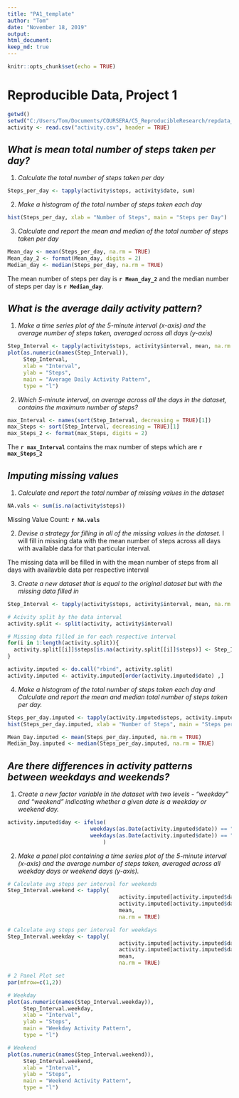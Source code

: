 ---
title: "PA1_template"
author: "Tom"
date: "November 18, 2019"
output: 
html_document: 
keep_md: true
---

```{r setup, include=FALSE}
knitr::opts_chunk$set(echo = TRUE)
```

# **Reproducible Data, Project 1**

```{r load_data, echo=TRUE}
getwd()
setwd("C:/Users/Tom/Documents/COURSERA/C5_ReproducibleResearch/repdata_data_activity")
activity <- read.csv("activity.csv", header = TRUE)
```



## *What is mean total number of steps taken per day?*
1. *Calculate the total number of steps taken per day*

```{r}
Steps_per_day <- tapply(activity$steps, activity$date, sum)
```

2. *Make a histogram of the total number of steps taken each day*
``` {r hist1}
hist(Steps_per_day, xlab = "Number of Steps", main = "Steps per Day")
```

3. *Calculate and report the mean and median of the total number of steps taken per day*
``` {r mean_median}
Mean_day <- mean(Steps_per_day, na.rm = TRUE)
Mean_day_2 <- format(Mean_day, digits = 2)
Median_day <- median(Steps_per_day, na.rm = TRUE)

```
The mean number of steps per day is **`r Mean_day_2`** and the median number of steps per day is **`r Median_day`**.



## *What is the average daily activity pattern?*
1. *Make a time series plot of the 5-minute interval (x-axis) and the average number of steps taken, averaged across all days (y-axis)*
``` {r time_series}
Step_Interval <- tapply(activity$steps, activity$interval, mean, na.rm = TRUE)
plot(as.numeric(names(Step_Interval)), 
     Step_Interval, 
     xlab = "Interval", 
     ylab = "Steps", 
     main = "Average Daily Activity Pattern", 
     type = "l")
```

2. *Which 5-minute interval, on average across all the days in the dataset, contains the maximum number of steps?*
``` {r max_calc}
max_Interval <- names(sort(Step_Interval, decreasing = TRUE)[1])
max_Steps <- sort(Step_Interval, decreasing = TRUE)[1]
max_Steps_2 <- format(max_Steps, digits = 2)
```
The **`r max_Interval`** contains the max number of steps which are **`r max_Steps_2`**



## *Imputing missing values*
1. *Calculate and report the total number of missing values in the dataset*
``` {r missing_val}
NA.vals <- sum(is.na(activity$steps))
```
Missing Value Count: **`r NA.vals`**

2. *Devise a strategy for filling in all of the missing values in the dataset.* 
I will fill in missing data with the mean number of steps across all days with available data 
for that particular interval.

The missing data will be filled in with the mean number of steps from all days with availavble data per respective interval

3. *Create a new dataset that is equal to the original dataset but with the missing data filled in*
``` {r new_data}
Step_Interval <- tapply(activity$steps, activity$interval, mean, na.rm = TRUE)

# Acivity split by the data interval
activity.split <- split(activity, activity$interval)

# Missing data filled in for each respective interval
for(i in 1:length(activity.split)){
  activity.split[[i]]$steps[is.na(activity.split[[i]]$steps)] <- Step_Interval[i]
}

activity.imputed <- do.call("rbind", activity.split)
activity.imputed <- activity.imputed[order(activity.imputed$date) ,]
```

4. *Make a histogram of the total number of steps taken each day and Calculate and report the mean and median total number of steps taken per day.*
``` {r histogram_2}
Steps_per_day.imputed <- tapply(activity.imputed$steps, activity.imputed$date, sum)
hist(Steps_per_day.imputed, xlab = "Number of Steps", main = "Steps per Day (Imputed data)")

Mean_Day.imputed <- mean(Steps_per_day.imputed, na.rm = TRUE)
Median_Day.imputed <- median(Steps_per_day.imputed, na.rm = TRUE)
```



## *Are there differences in activity patterns between weekdays and weekends?*

1. *Create a new factor variable in the dataset with two levels - "weekday" and "weekend" indicating whether a given date is a weekday or weekend day.*
``` {r new_factor}
activity.imputed$day <- ifelse(
                          weekdays(as.Date(activity.imputed$date)) == "Saturday" | 
                          weekdays(as.Date(activity.imputed$date)) == "Sunday", "weekend", "weekday"
                              )
```

2. *Make a panel plot containing a time series plot of the 5-minute interval (x-axis) and the average number of steps taken, averaged across all weekday days or weekend days (y-axis).*
``` {r panel_plot}
# Calculate avg steps per interval for weekends
Step_Interval.weekend <- tapply(
                                   activity.imputed[activity.imputed$day == "weekend" ,]$steps, 
                                   activity.imputed[activity.imputed$day == "weekend" ,]$interval, 
                                   mean, 
                                   na.rm = TRUE)

# Calculate avg steps per interval for weekdays
Step_Interval.weekday <- tapply(
                                   activity.imputed[activity.imputed$day == "weekday" ,]$steps, 
                                   activity.imputed[activity.imputed$day == "weekday" ,]$interval, 
                                   mean, 
                                   na.rm = TRUE)

# 2 Panel Plot set
par(mfrow=c(1,2))

# Weekday 
plot(as.numeric(names(Step_Interval.weekday)), 
     Step_Interval.weekday, 
     xlab = "Interval", 
     ylab = "Steps", 
     main = "Weekday Activity Pattern", 
     type = "l")

# Weekend
plot(as.numeric(names(Step_Interval.weekend)), 
     Step_Interval.weekend, 
     xlab = "Interval", 
     ylab = "Steps", 
     main = "Weekend Activity Pattern", 
     type = "l")
```
